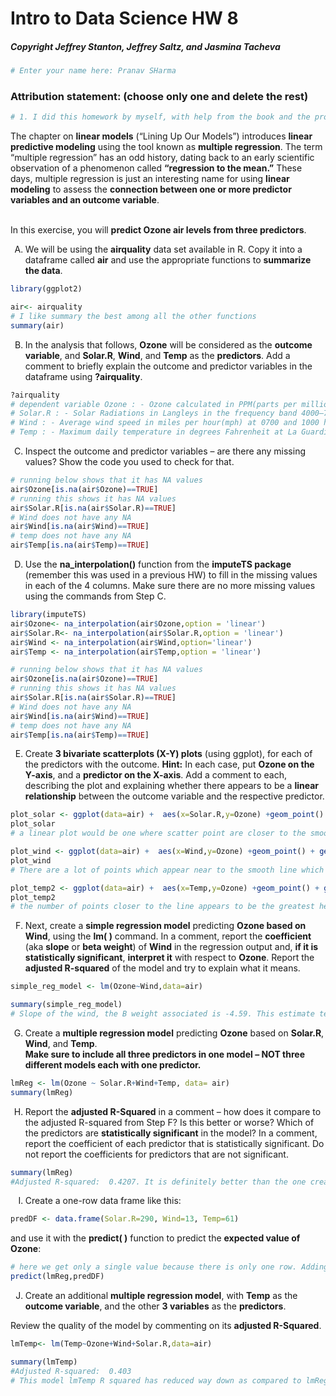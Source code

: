 # Intro to Data Science HW 8
##### Copyright Jeffrey Stanton, Jeffrey Saltz, and Jasmina Tacheva


```{r}
# Enter your name here: Pranav SHarma
```

### Attribution statement: (choose only one and delete the rest)


```{r}
# 1. I did this homework by myself, with help from the book and the professor.

```

The chapter on **linear models** (“Lining Up Our Models”) introduces **linear predictive modeling** using the tool known as **multiple regression**. The term “multiple regression” has an odd history, dating back to an early scientific observation of a phenomenon called **“regression to the mean.”** These days, multiple regression is just an interesting name for using **linear modeling** to assess the **connection between one or more predictor variables and an outcome variable**. 


<br>In this exercise, you will **predict Ozone air levels from three predictors**.

A.	We will be using the **airquality** data set available in R. Copy it into a dataframe called **air** and use the appropriate functions to **summarize the data**. 


```{r}
library(ggplot2)

air<- airquality
# I like summary the best among all the other functions
summary(air)
```

B.	In the analysis that follows, **Ozone** will be considered as the **outcome variable**, and **Solar.R**, **Wind**, and **Temp** as the **predictors**. Add a comment to briefly explain the outcome and predictor variables in the dataframe using **?airquality**.


```{r}
?airquality
# dependent variable Ozone : - Ozone calculated in PPM(parts per million) from 1300 to 1500 hours at Roosevelt Island
# Solar.R : - Solar Radiations in Langleys in the frequency band 4000–7700 Angstroms from 0800 to 1200 hours at Central Park
# Wind : - Average wind speed in miles per hour(mph) at 0700 and 1000 hours at LaGuardia Airport
# Temp : - Maximum daily temperature in degrees Fahrenheit at La Guardia Airport.
```

C.	Inspect the outcome and predictor variables – are there any missing values? Show the code you used to check for that.


```{r}
# running below shows that it has NA values
air$Ozone[is.na(air$Ozone)==TRUE]
# running this shows it has NA values
air$Solar.R[is.na(air$Solar.R)==TRUE]
# Wind does not have any NA
air$Wind[is.na(air$Wind)==TRUE]
# temp does not have any NA
air$Temp[is.na(air$Temp)==TRUE]
```

D.	Use the **na_interpolation()** function from the **imputeTS package** (remember this was used in a previous HW) to fill in the missing values in each of the 4 columns. Make sure there are no more missing values using the commands from Step C.

```{r}
library(imputeTS)
air$Ozone<- na_interpolation(air$Ozone,option = 'linear')
air$Solar.R<- na_interpolation(air$Solar.R,option = 'linear')
air$Wind <- na_interpolation(air$Wind,option='linear')
air$Temp <- na_interpolation(air$Temp,option = 'linear')

# running below shows that it has NA values
air$Ozone[is.na(air$Ozone)==TRUE]
# running this shows it has NA values
air$Solar.R[is.na(air$Solar.R)==TRUE]
# Wind does not have any NA
air$Wind[is.na(air$Wind)==TRUE]
# temp does not have any NA
air$Temp[is.na(air$Temp)==TRUE]
```

E.	Create **3 bivariate scatterplots (X-Y) plots** (using ggplot), for each of the predictors with the outcome. **Hint:** In each case, put **Ozone on the Y-axis**, and a **predictor on the X-axis**. Add a comment to each, describing the plot and explaining whether there appears to be a **linear relationship** between the outcome variable and the respective predictor.


```{r}
plot_solar <- ggplot(data=air) +  aes(x=Solar.R,y=Ozone) +geom_point() + geom_smooth(method = 'lm',se=FALSE)
plot_solar
# a linear plot would be one where scatter point are closer to the smooth linear line drawn. Here very few lines are closer to the smooth line (y~x). Thus this does not appears to have a linear relationship. 
```
```{r}
plot_wind <- ggplot(data=air) +  aes(x=Wind,y=Ozone) +geom_point() + geom_smooth(method = 'lm',se=FALSE)
plot_wind
# There are a lot of points which appear near to the smooth line which is drawn by using the linear method y~x. Thus we can say this appears to show a linear relationship between wind and Ozone
```

```{r}
plot_temp2 <- ggplot(data=air) +  aes(x=Temp,y=Ozone) +geom_point() + geom_smooth(method = 'lm',se=FALSE)
plot_temp2
# the number of points closer to the line appears to be the greatest here as compared to previous above 2. Thus I can say this too appears to show a linear relationship between Temp and Ozone. As previously mentioned the line was created using the linear model method y~x
```
F.	Next, create a **simple regression model** predicting **Ozone based on Wind**, using the **lm( )** command. In a comment, report the **coefficient** (aka **slope** or **beta weight**) of **Wind** in the regression output and, **if it is statistically significant**, **interpret it** with respect to **Ozone**. Report the **adjusted R-squared** of the model and try to explain what it means. 


```{r}
simple_reg_model <- lm(Ozone~Wind,data=air)

summary(simple_reg_model)
# Slope of the wind, the B weight associated is -4.59. This estimate tell us that for every unit change of the value of Wind ie on the x-axis, this is 4.59 decrease in the value of Ozone which is on y-axis. adjusted R squared is 0.2527. The more it is closer to 1 , better is the model. It is also known as coefficient of determination. It can also be interpreted as Wind accounts for 25.27% percent of the Ozone value. The closer it is to 1,the greater influence wind or the independent variable has on predicting the Ozone or Dependent variable.
```

G.	Create a **multiple regression model** predicting **Ozone** based on **Solar.R**, **Wind**, and **Temp**.<br> **Make sure to include all three predictors in one model – NOT three different models each with one predictor.**


```{r}
lmReg <- lm(Ozone ~ Solar.R+Wind+Temp, data= air)
summary(lmReg)
```

H.	Report the **adjusted R-Squared** in a comment – how does it compare to the adjusted R-squared from Step F? Is this better or worse? Which of the predictors are **statistically significant** in the model? In a comment, report the coefficient of each predictor that is statistically significant. Do not report the coefficients for predictors that are not significant.


```{r}
summary(lmReg)
#Adjusted R-squared:  0.4207. It is definitely better than the one created in F because it has a greater R squared value. As previously mentioned in F, the closer the R-squared value to 1 the greater influence the independent variables have on predicting value of dependent variables. Statistically Significant coefficient are of only 2 independent variables , Wind and Temp. For Wind it is -2.69 and for Temp it is 1.53
```

I.	Create a one-row data frame like this: 


```{r}
predDF <- data.frame(Solar.R=290, Wind=13, Temp=61)
```

 and use it with the **predict( )** function to predict the **expected value of Ozone**:


```{r}
# here we get only a single value because there is only one row. Adding multiple rows to the Dataframe would result in multiple values
predict(lmReg,predDF)
```

J.	Create an additional **multiple regression model**, with **Temp** as the **outcome variable**, and the other **3 variables** as the **predictors**. 

Review the quality of the model by commenting on its **adjusted R-Squared**.  


```{r}
lmTemp<- lm(Temp~Ozone+Wind+Solar.R,data=air)

summary(lmTemp)
#Adjusted R-squared:  0.403 
# This model lmTemp R squared has reduced way down as compared to lmReg showing it is a bad model. a very bad model actually. The closer it has value to one, the greater is the dependent variable value dependent on the independent variable.
```
